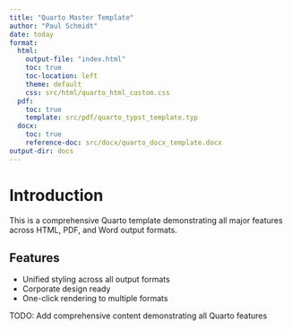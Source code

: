 ```yaml
---
title: "Quarto Master Template"
author: "Paul Schmidt"
date: today
format:
  html:
    output-file: "index.html"
    toc: true
    toc-location: left
    theme: default
    css: src/html/quarto_html_custom.css
  pdf:
    toc: true
    template: src/pdf/quarto_typst_template.typ
  docx:
    toc: true
    reference-doc: src/docx/quarto_docx_template.docx
output-dir: docs
---
```


# Introduction

This is a comprehensive Quarto template demonstrating all major features across HTML, PDF, and Word output formats.

## Features

- Unified styling across all output formats
- Corporate design ready
- One-click rendering to multiple formats

TODO: Add comprehensive content demonstrating all Quarto features

